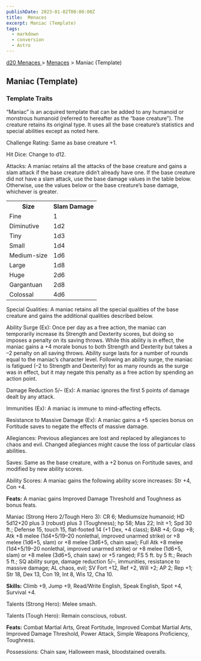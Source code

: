 ```yaml
---
publishDate: 2023-01-02T00:00:00Z
title:  Menaces
excerpt: Maniac (Template)
tags:
  - markdown
  - conversion
  - Astro
---
```


[ d20 Menaces ](/#menacesD20) > [ Menaces](menaces-d20-menaces-index) > Maniac (Template)

##  Maniac (Template)

###  Template Traits

“Maniac” is an acquired template that can be added to any humanoid or
monstrous humanoid (referred to hereafter as the “base creature”). The
creature retains its original type. It uses all the base creature’s statistics
and special abilities except as noted here.

Challenge Rating: Same as base creature +1.

Hit Dice: Change to d12.

Attacks: A maniac retains all the attacks of the base creature and gains a
slam attack if the base creature didn’t already have one. If the base creature
did not have a slam attack, use the base damage values in the table below.
Otherwise, use the values below or the base creature’s base damage, whichever
is greater.


<table> <tr> <th> Size </th> <th> Slam Damage </th> </tr> <tr> <td> Fine </td> <td> 1 </td> </tr> <tr class="shaded"> <td> Diminutive </td> <td> 1d2 </td> </tr> <tr> <td> Tiny </td> <td> 1d3 </td> </tr> <tr class="shaded"> <td> Small </td> <td> 1d4 </td> </tr> <tr> <td> Medium-size </td> <td> 1d6 </td> </tr> <tr class="shaded"> <td> Large </td> <td> 1d8 </td> </tr> <tr> <td> Huge </td> <td> 2d6 </td> </tr> <tr class="shaded"> <td> Gargantuan </td> <td> 2d8 </td> </tr> <tr> <td> Colossal </td> <td> 4d6 </td> </tr> </table>



Special Qualities: A maniac retains all the special qualities of the base
creature and gains the additional qualities described below.

Ability Surge (Ex): Once per day as a free action, the maniac can temporarily
increase its Strength and Dexterity scores, but doing so imposes a penalty on
its saving throws. While this ability is in effect, the maniac gains a +4
morale bonus to both Strength and Dexterity but takes a –2 penalty on all
saving throws. Ability surge lasts for a number of rounds equal to the
maniac’s character level. Following an ability surge, the maniac is fatigued
(–2 to Strength and Dexterity) for as many rounds as the surge was in effect,
but it may negate this penalty as a free action by spending an action point.

Damage Reduction 5/– (Ex): A maniac ignores the first 5 points of damage dealt
by any attack.

Immunities (Ex): A maniac is immune to mind-affecting effects.

Resistance to Massive Damage (Ex): A maniac gains a +5 species bonus on
Fortitude saves to negate the effects of massive damage.

Allegiances: Previous allegiances are lost and replaced by allegiances to
chaos and evil. Changed allegiances might cause the loss of particular class
abilities.

Saves: Same as the base creature, with a +2 bonus on Fortitude saves, and
modified by new ability scores.

Ability Scores: A maniac gains the following ability score increases: Str +4,
Con +4.

**Feats:** A maniac gains Improved Damage Threshold and Toughness as bonus
feats.

Maniac (Strong Hero 2/Tough Hero 3): CR 6; Mediumsize humanoid; HD 5d12+20
plus 3 (robust) plus 3 (Toughness); hp 58; Mas 22; Init +1; Spd 30 ft.;
Defense 15, touch 15, flat-footed 14 (+1 Dex, +4 class); BAB +4; Grap +8; Atk
+8 melee (1d4+5/19–20 nonlethal, improved unarmed strike) or +8 melee (1d6+5,
slam) or +8 melee (3d6+5, chain saw); Full Atk +8 melee (1d4+5/19–20
nonlethal, improved unarmed strike) or +8 melee (1d6+5, slam) or +8 melee
(3d6+5, chain saw) or +5 ranged; FS 5 ft. by 5 ft.; Reach 5 ft.; SQ ability
surge, damage reduction 5/–, immunities, resistance to massive damage; AL
chaos, evil; SV Fort +12, Ref +2, Will +2; AP 2; Rep +1; Str 18, Dex 13, Con
19, Int 8, Wis 12, Cha 10.

**Skills:** Climb +9, Jump +9, Read/Write English, Speak English, Spot +4,
Survival +4.

Talents (Strong Hero): Melee smash.

Talents (Tough Hero): Remain conscious, robust.

**Feats:** Combat Martial Arts, Great Fortitude, Improved Combat Martial Arts,
Improved Damage Threshold, Power Attack, Simple Weapons Proficiency,
Toughness.

Possessions: Chain saw, Halloween mask, bloodstained overalls.

